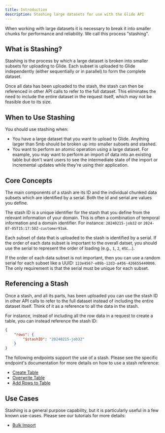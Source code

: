 ```yaml
---
title: Introduction
description: Stashing large datasets for use with the Glide API
---
```


When working with large datasets it is necessary to break it into smaller chunks for performance and reliability. We call this process "stashing".

## What is Stashing?

Stashing is the process by which a large dataset is broken into smaller subsets for uploading to Glide. Each subset is uploaded to Glide independently (either sequentially or in parallel) to form the complete dataset.

Once all data has been uploaded to the stash, the stash can then be referenced in other API calls to refer to the full dataset. This eliminates the need to include the entire dataset in the request itself, which may not be feasible due to its size.

## When to Use Stashing

You should use stashing when:

* You have a large dataset that you want to upload to Glide. Anything larger than 5mb should be broken up into smaller subsets and stashed.
* You want to perform an atomic operation using a large dataset. For example, you may want to perform an import of data into an existing table but don't want users to see the intermediate state of the import or incremental updates while they're using their application.

## Core Concepts

The main components of a stash are its ID and the individual chunked data subsets which are identified by a serial. Both the id and serial are values you define.

The stash ID is a unique identifier for the stash that you define from the relevant information of your domain. This is often a combination of temporal information and a domain identifier. For instance: `20240215-job32` or `2024-07-05T15:17:50Z-customer93ak`.

Each subset of data that is uploaded to the stash is identified by a serial. If the order of each data subset is important to the overall datset, you should use the serial to represent the order of loading (e.g., `1`, `2`, etc...).

If the order of each data subset is not important, then you can use a random serial for each subset like a UUID: `123e4567-e89b-12d3-a456-426655440000`. The only requirement is that the serial must be unique for each subset.

## Referencing a Stash

Once a stash, and all its parts, has been uploaded you can use the stash ID in other API calls to refer to the full dataset instead of including the entire dataset itself. Think of it as a reference to all the data in the stash.

For instance, instead of including all the row data in a request to create a table, you can instead reference the stash ID:

```json
{
    "rows": {
        "$stashID": "20240215-job32"
    }
}
```

The following endpoints support the use of a stash. Please see the specific endpoint's documentation for more details on how to use a stash reference:

* [Create Table](/api-reference/v2/tables/post-tables)
* [Overwrite Table](/api-reference/v2/tables/put-tables)
* [Add Rows to Table](/api-reference/v2/tables/post-table-rows)

## Use Cases

Stashing is a general purpose capability, but it is particularly useful in a few known use-cases. Please see our tutorials for more details:

* [Bulk Import](/api-reference/v2/tutorials/bulk-import)